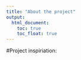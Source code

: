 ```yaml
---
title: "About the project"
output: 
  html_document:
    toc: true
    toc_float: true
---
```


#Project inspiriation: 